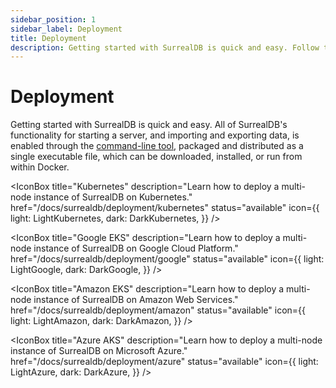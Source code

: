 ```yaml
---
sidebar_position: 1
sidebar_label: Deployment
title: Deployment
description: Getting started with SurrealDB is quick and easy. Follow these tutorials for deploying SurrealDB in different environments.
---
```






# Deployment

Getting started with SurrealDB is quick and easy. All of SurrealDB's functionality for starting a server, and importing and exporting data, is enabled through the [command-line tool](/docs/surrealdb/cli), packaged and distributed as a single executable file, which can be downloaded, installed, or run from within Docker.

<Boxes>
  <IconBox
    title="Surreal Cloud"
    description="Learn how to deploy a single-node instance of SurrealDB on Surreal Cloud."
    href="/docs/surrealdb/deployment/surreal-cloud"
    status="available"
    icon={{
  light: LightCloud,
  dark: DarkCloud,
}}
  />

  <IconBox
    title="Kubernetes"
    description="Learn how to deploy a multi-node instance of SurrealDB on Kubernetes."
    href="/docs/surrealdb/deployment/kubernetes"
    status="available"
    icon={{
  light: LightKubernetes,
  dark: DarkKubernetes,
}}
  />

  <IconBox
    title="Google EKS"
    description="Learn how to deploy a multi-node instance of SurrealDB on Google Cloud Platform."
    href="/docs/surrealdb/deployment/google"
    status="available"
    icon={{
  light: LightGoogle,
  dark: DarkGoogle,
}}
  />

  <IconBox
    title="Amazon EKS"
    description="Learn how to deploy a multi-node instance of SurrealDB on Amazon Web Services."
    href="/docs/surrealdb/deployment/amazon"
    status="available"
    icon={{
  light: LightAmazon,
  dark: DarkAmazon,
}}
  />

  <IconBox
    title="Azure AKS"
    description="Learn how to deploy a multi-node instance of SurrealDB on Microsoft Azure."
    href="/docs/surrealdb/deployment/azure"
    status="available"
    icon={{
  light: LightAzure,
  dark: DarkAzure,
}}
  />
</Boxes>

